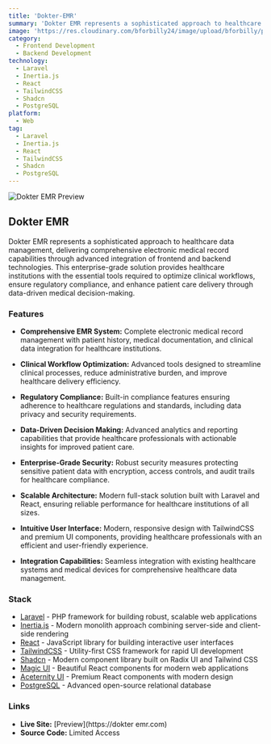 ```yaml
---
title: 'Dokter-EMR'
summary: 'Dokter EMR represents a sophisticated approach to healthcare data management, delivering comprehensive electronic medical record capabilities through advanced integration of frontend and backend technologies for healthcare institutions.'
image: 'https://res.cloudinary.com/bforbilly24/image/upload/bforbilly/projects/dokter-emr.webp'
category:
  - Frontend Development
  - Backend Development
technology:
  - Laravel
  - Inertia.js
  - React
  - TailwindCSS
  - Shadcn
  - PostgreSQL
platform:
  - Web
tag:
  - Laravel
  - Inertia.js
  - React
  - TailwindCSS
  - Shadcn
  - PostgreSQL
---
```


![Dokter EMR Preview](https://res.cloudinary.com/bforbilly24/image/upload/bforbilly/projects/dokter-emr.webp)

## Dokter EMR

Dokter EMR represents a sophisticated approach to healthcare data management, delivering comprehensive electronic medical record capabilities through advanced integration of frontend and backend technologies. This enterprise-grade solution provides healthcare institutions with the essential tools required to optimize clinical workflows, ensure regulatory compliance, and enhance patient care delivery through data-driven medical decision-making.

### Features

- **Comprehensive EMR System:** Complete electronic medical record management with patient history, medical documentation, and clinical data integration for healthcare institutions.

- **Clinical Workflow Optimization:** Advanced tools designed to streamline clinical processes, reduce administrative burden, and improve healthcare delivery efficiency.

- **Regulatory Compliance:** Built-in compliance features ensuring adherence to healthcare regulations and standards, including data privacy and security requirements.

- **Data-Driven Decision Making:** Advanced analytics and reporting capabilities that provide healthcare professionals with actionable insights for improved patient care.

- **Enterprise-Grade Security:** Robust security measures protecting sensitive patient data with encryption, access controls, and audit trails for healthcare compliance.

- **Scalable Architecture:** Modern full-stack solution built with Laravel and React, ensuring reliable performance for healthcare institutions of all sizes.

- **Intuitive User Interface:** Modern, responsive design with TailwindCSS and premium UI components, providing healthcare professionals with an efficient and user-friendly experience.

- **Integration Capabilities:** Seamless integration with existing healthcare systems and medical devices for comprehensive healthcare data management.

### Stack

- [Laravel](https://laravel.com) - PHP framework for building robust, scalable web applications
- [Inertia.js](https://inertiajs.com) - Modern monolith approach combining server-side and client-side rendering
- [React](https://reactjs.org) - JavaScript library for building interactive user interfaces
- [TailwindCSS](https://tailwindcss.com) - Utility-first CSS framework for rapid UI development
- [Shadcn](https://ui.shadcn.com) - Modern component library built on Radix UI and Tailwind CSS
- [Magic UI](https://magicui.design) - Beautiful React components for modern web applications
- [Aceternity UI](https://ui.aceternity.com) - Premium React components with modern design
- [PostgreSQL](https://www.postgresql.org) - Advanced open-source relational database

### Links

- **Live Site:** [Preview](https://dokter emr.com)
- **Source Code:** Limited Access
